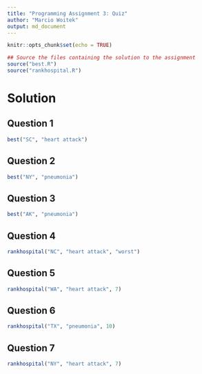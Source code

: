 ```yaml
---
title: "Programming Assignment 3: Quiz"
author: "Marcio Woitek"
output: md_document
---
```


```r
knitr::opts_chunk$set(echo = TRUE)

## Source the files containing the solution to the assignment
source("best.R")
source("rankhospital.R")
```

# Solution

## Question 1

```r
best("SC", "heart attack")
```

## Question 2

```r
best("NY", "pneumonia")
```

## Question 3

```r
best("AK", "pneumonia")
```

## Question 4

```r
rankhospital("NC", "heart attack", "worst")
```

## Question 5

```r
rankhospital("WA", "heart attack", 7)
```

## Question 6

```r
rankhospital("TX", "pneumonia", 10)
```

## Question 7

```r
rankhospital("NY", "heart attack", 7)
```
